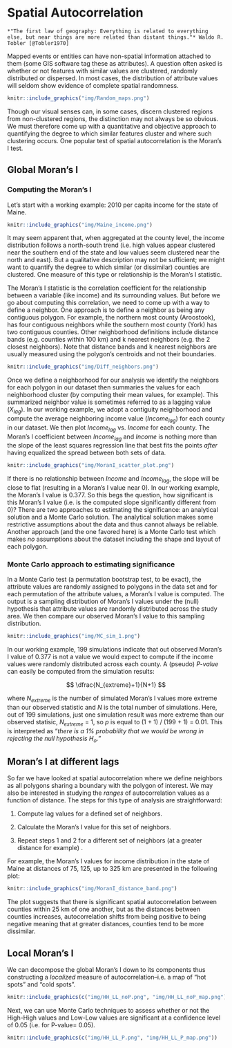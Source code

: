 # Spatial Autocorrelation

```{block type="note"}
*"The first law of geography: Everything is related to everything else, but near things are more related than distant things."* Waldo R. Tobler [@Tobler1970] 
```

Mapped events or entities can have non-spatial information attached to them (some GIS software tag these as attributes).  A question often asked is whether or not features with similar values are clustered, randomly distributed or dispersed. In most cases, the distribution of attribute values will seldom show evidence of complete spatial randomness. 

```{r f13-random-maps, echo=FALSE}
knitr::include_graphics("img/Random_maps.png")
```

Though our visual senses can, in some cases, discern clustered regions from non-clustered regions, the distinction may not always be so obvious. We must therefore come up with a quantitative and objective approach to quantifying the degree to which similar features cluster and where such clustering occurs. One popular test of spatial autocorrelation is the Moran's I test.

## Global Moran's I

### Computing the Moran's I

Let's start with a working example: 2010 per capita income for the state of Maine. 

```{r f13-ME-income, echo=FALSE, fig.cap="2010 median per capita income aggregated at the county level.", out.width=300, fig.align='center'}
knitr::include_graphics("img/Maine_income.png")
```

It may seem apparent that, when aggregated at the county level, the income distribution follows a north-south trend (i.e. high values appear clustered near the southern end of the state and low values seem clustered near the north and east). But a qualitative description may not be sufficient; we might want to quantify the degree to which similar (or dissimilar) counties are clustered. One measure of this type or relationship is the Moran's I statistic.

The Moran's I statistic is the correlation coefficient for the relationship between a variable (like income) and its surrounding values. But before we go about computing this correlation, we need to come up with a way to define a neighbor. One approach is to define a neighbor as being any contiguous polygon. For example, the northern most county (Aroostook), has four contiguous neighbors while the southern most county (York) has two contiguous counties. Other neighborhood definitions include distance bands (e.g. counties within 100 km) and k nearest neighbors (e.g. the 2 closest neighbors). Note that distance bands and k nearest neighbors are usually measured using the polygon's centroids and not their boundaries.


```{r f13-diff-neighbor, echo=FALSE, fig.cap="Maps show the links between each polygon and their respective neighbor(s) based on the neighborhood definition. A contiguous neighbor is defined as one that shares a boundary or a vertex with the polygon of interest.  Orange numbers indicate the number of neighbors for each polygon. Note that the top most county has no neighbors when a neighborhood definition of a 100 km distance band is used (i.e. no centroids are within a 100 km search radius)", out.width=600, fig.align='center'}
knitr::include_graphics("img/Diff_neighbors.png")
```

Once we define a neighborhood for our analysis we identify the neighbors for each polygon in our dataset then summaries the values for each neighborhood cluster (by computing their mean values, for example). This summarized neighbor value is sometimes referred to as a lagging value (*X~lag~*). In our working example, we adopt a contiguity neighborhood and compute the average neighboring income value (*Income~lag~*) for each county in our dataset. We then plot *Income~lag~* vs. *Income* for each county. The Moran's I coefficient between *Income~lag~* and *Income* is nothing more than the slope of the least squares regression line that best fits the points *after* having equalized the spread between both sets of data. 

```{r f13-scatter-plot, echo=FALSE, fig.cap="Scatter plot of *Income~lag~* vs. *Income*. If we equalize the spread between both axes (i.e. convert to a z-score) the slope of the regression line represents the Moran's I statistic.", out.width=400, fig.align='center'}
knitr::include_graphics("img/MoranI_scatter_plot.png")
```

If there is no relationship between *Income* and *Income~lag~*, the slope will be close to flat (resulting in a Moran's I value near 0). In our working example, the Moran's I value is 0.377. So this begs the question, how significant is this Moran's I value (i.e. is the computed slope significantly different from 0)? There are two approaches to estimating the significance: an analytical solution and a Monte Carlo solution. The analytical solution makes some restrictive assumptions about the data and thus cannot always be reliable. Another approach (and the one favored here) is a Monte Carlo test which makes *no* assumptions about the dataset including the shape and layout of each polygon.

### Monte Carlo approach to estimating significance

In a Monte Carlo test (a permutation bootstrap test, to be exact), the attribute values are randomly assigned to polygons in the data set and for each permutation of the attribute values, a Moran's I value is computed. The output is a sampling distribution of Moran's I values under the (null) hypothesis that attribute values are randomly distributed across the study area. We then compare our observed Moran's I value to this sampling distribution.

```{r f13-MC-result, echo=FALSE, fig.cap="Results from 199 permutations. Left plot shows Moran's I slopes (in gray) from each random permutation of income values superimposed with the observed Moran's I slope (in red). Right plot shows the distribution of Moran's I values for all 199 permutations; red vertical line shows our observed Moran's I value of 0.377.", out.width=400, fig.align='center'}
knitr::include_graphics("img/MC_sim_1.png")
```

In our working example, 199 simulations indicate that out observed Moran's I value of 0.377 is not a value we would expect to compute if the income values were randomly distributed across each county. A (pseudo) *P-value* can easily be computed from the simulation results:

$$
\dfrac{N_{extreme}+1}{N+1}
$$ 

where $N_{extreme}$ is the number of simulated Moran's I values more extreme than our observed statistic and $N$ is the total number of simulations. Here, out of 199 simulations, just one simulation result was more extreme than our observed statisic,  $N_{extreme}$ = 1, so $p$  is equal to (1 + 1) / (199 + 1) = 0.01. This is interpreted as "*there is a 1% probability that we would be wrong in rejecting the null hypothesis H~o~.*"

## Moran's I at different lags

So far we have looked at spatial autocorrelation where we define neighbors as all polygons sharing a boundary with the polygon of interest. We may also be interested in studying the *ranges* of autocorrelation values as a function of distance. The steps for this type of analysis are straightforward:

1. Compute lag values for a defined set of neighbors.

2. Calculate the Moran's I value for this set of neighbors.

3. Repeat steps 1  and 2  for a different set of neighbors (at a greater distance for example) .

For example, the Moran's I values for income distribution in the state of Maine at distances of 75, 125, up to 325 km are presented in the following plot:

```{r f13-MC-distance, echo=FALSE, fig.cap="Moran's I at different spatial lags defined by a 50 km width annulus at 50 km distance increments. Red dots indicate Moran I values for which a P-value was 0.05 or less.", out.width=400, fig.align='center'}
knitr::include_graphics("img/MoranI_distance_band.png")
```

The plot suggests that there is significant spatial autocorrelation between counties within 25 km of one another, but as the distances between counties increases, autocorrelation shifts from being positive to being negative meaning that at greater distances, counties tend to be more dissimilar.

## Local Moran's I

We can decompose the global Moran's I down to its components thus constructing a *localized* measure of autocorrelation--i.e. a map of "hot spots" and "cold spots".

```{r f13-local-I, echo=FALSE, fig.cap="Red points and polygons highlight counties with high income values surrounded by high income counties. Blue points and polygons highlight counties with low income values surrounded by low income counties.", out.height=300, out.width=300, fig.align='center'}
knitr::include_graphics(c("img/HH_LL_noP.png", "img/HH_LL_noP_map.png"))
```

Next, we can use Monte Carlo techniques to assess whether or not the High-High values and Low-Low values are significant at a confidence level of 0.05 (i.e. for P-value= 0.05).

```{r f13-local-I-MC, echo=FALSE, fig.cap="Significantly High-High and Low-Low clusters with P-values less than or equal to 0.5.", out.height=300, out.width=300, fig.align='center'}
knitr::include_graphics(c("img/HH_LL_P.png", "img/HH_LL_P_map.png"))
```


